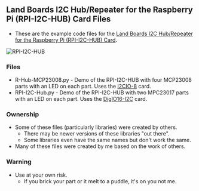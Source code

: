 == Land Boards I2C Hub/Repeater for the Raspberry Pi (RPI-I2C-HUB) Card Files ==

* These are the example code files for the [http://land-boards.com/blwiki/index.php?title=RPI-I2C-HUB Land Boards I2C Hub/Repeater for the Raspberry Pi (RPI-I2C-HUB) Card].

<img src="http://land-boards.com/blwiki/images/d/d0/I2C-RPT-01_5881-CCA-640px.jpg" alt="RPI-I2C-HUB" title="RPI-I2C-HUB" />

=== Files ===

* R-Hub-MCP23008.py - Demo of the RPI-I2C-HUB with four MCP23008 parts with an LED on each part.  Uses the [http://land-boards.com/blwiki/index.php?title=I2CIO-8 I2CIO-8] card.
* RPI-I2C-Hub.py - Demo of the RPI-I2C-HUB with two MPC23017 parts with an LED on each part. Uses the [http://land-boards.com/blwiki/index.php?title=DigIO16-I2C DigIO16-I2C] card.

=== Ownership ===

* Some of these files (particularly libraries) were created by others.
** There may be newer versions of these libraries "out there".
** Some libraries even have the same names but don't work the same.
* Many of these files were created by me based on the work of others.

=== Warning ===

* Use at your own risk.
** If you brick your part or it melt to a puddle, it's on you not me.
